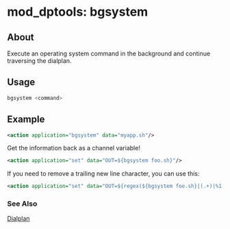 
# mod_dptools: bgsystem 

 

## About

Execute an operating system command in the background and continue traversing the dialplan. 

## Usage

```bash
bgsystem <command>
```

## Example

```xml
<action application="bgsystem" data="myapp.sh"/>
```

Get the information back as a channel variable!

```xml
<action application="set" data="OUT=${bgsystem foo.sh}"/>
```

If you need to remove a trailing new line character, you can use this:

```xml
<action application="set" data="OUT=${regex(${bgsystem foo.sh}|(.+)|%1)}"/>
```

### See Also

[Dialplan](../../Dialplan/index.mdx#0-about)


